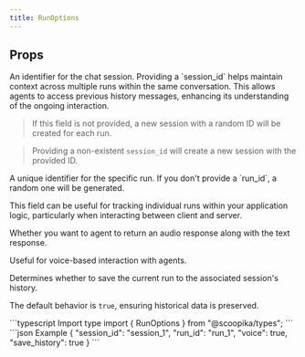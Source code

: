 ```yaml
---
title: RunOptions
---
```


## Props

<ParamField path="session_id" type="string">
  An identifier for the chat session. Providing a `session_id` helps maintain context across multiple runs within the same conversation. This allows agents to access previous history messages, enhancing its understanding of the ongoing interaction.

  > If this field is not provided, a new session with a random ID will be created for each run.

  > Providing a non-existent `session_id` will create a new session with the provided ID.
</ParamField>

<ParamField path="run_id" type="string">
  A unique identifier for the specific run. If you don't provide a `run_id`, a random one will be generated.

  This field can be useful for tracking individual runs within your application logic, particularly when interacting between client and server.
</ParamField>

<ParamField path="voice" type="boolean" default={false}>
  Whether you want to agent to return an audio response along with the text response.

  Useful for voice-based interaction with agents.
</ParamField>

<ParamField path="save_history" type="boolean" default={true}>
  Determines whether to save the current run to the associated session's history.

  The default behavior is `true`, ensuring historical data is preserved.
</ParamField>

<RequestExample>
```typescript Import type
import { RunOptions } from "@scoopika/types";
```
</RequestExample>

<ResponseExample>
```json Example
{
    "session_id": "session_1",
    "run_id": "run_1",
    "voice": true,
    "save_history": true
}
```
</ResponseExample>